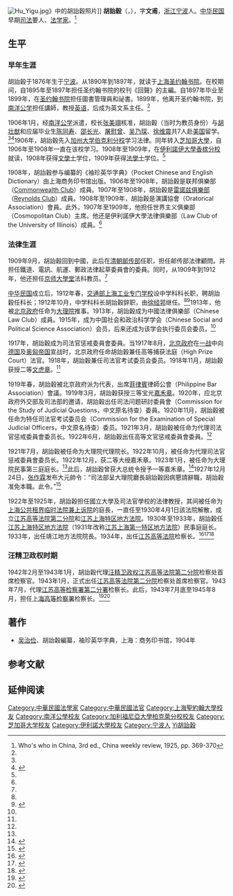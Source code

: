 {{Link style|time=2015-12-13T15:06:00+00:00}}
[[File:Hu_Yigu.jpg|thumb]]》中的胡詒穀照片]]
'''胡詒穀'''（{{lang-en|Hu I-ku 或 Wenfu Yiko Hu}}，{{bd|1876年||？|}}），字'''文甫'''，[[浙江|浙江]][[宁波|宁波]]人。[[中华民国|中华民国]]早期[[司法|司法]]要人、[[法学家|法学家]]。<ref name=who>Who's who in China, 3rd ed., China weekly review, 1925, pp. 369-370</ref>

==生平==
===早年生涯===
胡詒穀于1876年生于[[宁波|宁波]]。从1890年到1897年，就读于[[上海|上海]][[圣约翰书院|圣约翰书院]]。在校期间，自1895年至1897年担任圣约翰书院的校刊《回聲》的主編。自1897年毕业至1899年，在[[圣约翰书院|圣约翰书院]]担任圖書管理員和祕書。1899年，他离开圣约翰书院，到[[南洋公学|南洋公学]]担任講師，教授[[英语|英语]]，后成为英文系主任。<ref name=who/>

1906年1月，经[[南洋公学|南洋公学]]派遣，校长[[张美翊|张美翊]]核准，胡詒穀（当时为教员身份）与[[胡壮猷|胡壮猷]]和应届毕业生[[陈同寿|陈同寿]]、[[邵长光|邵长光]]、[[屠慰曾|屠慰曾]]、[[吴乃琛|吴乃琛]]、[[徐维震|徐维震]]共7人赴[[美国|美国]]留学。<ref name=who/><ref name="胡贻谷赴美留学">{{cite web|url=http://archives.xjtu.edu.cn/News/Show.asp?id=1195|title=《西安交通大学大事记（1896～2000）》南洋公学时期·1904年（光绪三十年  甲辰）|publisher=[[西安交通大学|西安交通大学]]档案馆|author=|date=2004-11-30|accessdate=2012-01-30|language=zh}}{{dead link|date=2018年4月 |bot=InternetArchiveBot |fix-attempted=yes }}</ref>1906年，胡詒穀先入[[加州大学伯克利分校|加州大学伯克利分校]]学习法律。同年转入[[芝加哥大學|芝加哥大學]]，自1906年至1908年一直在该校学习。1908年至1909年，在[[伊利诺伊大学厄巴纳-香槟分校|伊利諾伊大學香槟分校]]就读，1908年获得[[文學士|文學士]]学位，1909年获得[[法學士|法學士]]学位。<ref name=who/>

1908年，胡詒穀参与编纂的《袖珍英华字典》（Pocket Chinese and English Dictionary）由上海商务印书馆出版。1906年至1908年，胡詒穀是联邦俱樂部（[[:en:Commonwealth_Club_of_California|Commonwealth Club]]）成員。1907年至1908年，胡詒穀是[[芝加哥大学|雷諾兹俱樂部]]（[[:en:University_of_Chicago|Reynolds Club]]）成員。1908年至1909年，胡詒穀是演講協會（Oratorical Association）會員。此外，1907年至1909年，他担任世界主义俱樂部（Cosmopolitan Club）主席。他还是伊利諾伊大學法律俱樂部（Law Club of the University of Illinois）成員。<ref name=who/>

===法律生涯===
1909年9月，胡詒穀回到中國，此后在[[清朝|清朝]][[邮传部|邮传部]]任职，担任邮传部法律顧問。并担任鐵道、電訊、航運、郵政法律起草委員會的委員。同时，从1909年到1912年，他还担任[[京师大學堂|京师大學堂]]法科教员。<ref name=who/>

[[中华民国|中华民国]]成立后，1912年春，[[交通部上海工业专门学校|交通部上海工业专门学校]]设中学科科长职，聘胡詒穀任科长；1912年10月，中学科科长胡詒穀辞职，由[[徐经郛|徐经郛]]继任。<ref name=who/><ref>{{cite web|url=http://archives.xjtu.edu.cn/News/Show.asp?id=1187|title=《西安交通大学大事记（1896～2000）》上海工业专门学校时期·1912年|publisher=[[西安交通大学|西安交通大学]]档案馆|author=|date=2004-11-30|accessdate=2012-01-30|language=zh}}{{dead link|date=2018年4月 |bot=InternetArchiveBot |fix-attempted=yes }}</ref>1913年，他被[[北洋政府|北京政府]]任命为[[大理院_(中华民国)|大理院]]推事。1913年，胡詒穀成为中國法律俱樂部（Chinese Law Club）成員。1915年，成为中国社会和政治科学学会（Chinese Social and Political Science Association）会员，后来还成为该学会执行委员会委员。<ref name=who/>

1917年，胡詒穀成为司法官惩戒委員會委員。当1917年8月，[[北洋政府|北京政府]]在[[一战|一战]]中向[[德国|德国]]及[[奥匈帝国|奥匈帝国]]宣战时，北京政府任命胡詒穀兼任高等捕获法庭（High Prize Court）法官。1918年，胡詒穀兼任司法官考试委员会委员。1918年11月，胡詒穀获授二等[[文虎章|文虎章]]。<ref name=who/>

1919年春，胡詒穀被北京政府派为代表，出席[[菲律賓|菲律賓]]律師公會（Philippine Bar Association）會議。1919年3月，胡詒穀获授三等宝光[[嘉禾章|嘉禾章]]。1920年，应北京政府外交部及司法部的邀请，胡詒穀出任司法问题研討委員會（Commission for the Study of Judicial Questions，中文原名待查）委員。1920年11月，胡詒穀被任命为特任司法官考试委员会（Commission for the Examination of Special Judicial Officers，中文原名待查）委员。1921年3月，胡詒穀被任命为代理司法官惩戒委員會委员长。1922年6月，胡詒穀出任高等文官惩戒委員會委員。<ref name=who/>

1921年7月，胡詒穀被任命为大理院代理院长。1922年10月，被任命为代理司法官惩戒委員會委员长。1922年12月，获二等大绶嘉禾章。1923年1月，被任命为大理院民事第三庭庭长。<ref name=who/>此后，胡詒穀曾获大总统令授予一等嘉禾章。<ref name="胡贻谷一等嘉禾章">{{cite web|url=http://source.takungpao.com/history/history_news_content.asp?news_id=172285|title=大總統令 十月十日|publisher=[[大公报|大公报]] 档案|author=|date=|accessdate=2012年1月30日|language=zh}}{{dead link|date=2018年4月 |bot=InternetArchiveBot |fix-attempted=yes }}</ref>1927年12月24日，[[张作霖|张作霖]]发布大元帥令：“司法部呈大理院廳長胡詒穀因病懇請辭職，胡詒穀准免本職。此令。”<ref name="胡贻谷大理院">{{cite web|url=http://newsmeta.shu.edu.tw/shewo/Details.jsp?intID=40632|title=（命令）大元帥令（二十四日）|publisher=世界日報|author=|date=1927-12-25|accessdate=2012-01-30|language=zh|deadurl=yes|archiveurl=https://web.archive.org/web/20160307041639/http://newsmeta.shu.edu.tw/shewo/Details.jsp?intID=40632|archivedate=2016-03-07}}</ref>

1922年至1925年，胡詒穀担任國立大學及司法官學校的法律教授，其间被任命为[[上海临时法院|上海公共租界临时法院兼上诉院]]的庭長，一直任至1930年4月1日該法院解散，成立[[江苏高等法院第二分院|江苏高等法院第二分院]]和[[江苏上海特区地方法院|江苏上海特区地方法院]]。1930年至1933年，胡詒穀任[[江苏上海特区地方法院|江苏上海特区地方法院]]（1931年改称[[江苏上海第一特区地方法院|江苏上海第一特区地方法院]]）民事庭庭长。1933年，出任靖江地方法院院長。1934年，出任[[江苏高等法院|江苏高等法院]]检察长。<ref>{{Cite web |url=http://www.shtong.gov.cn/newsite/node2/node2245/node81324/node81329/node81361/node81369/userobject1ai101237.html |title=第四节　上海公共租界临时法院兼上诉院，上海通，于2013-06-06查阅 |accessdate=2019-04-20 |archive-date=2015-05-18 |archive-url=https://web.archive.org/web/20150518091310/http://www.shtong.gov.cn/newsite/node2/node2245/node81324/node81329/node81361/node81369/userobject1ai101237.html |dead-url=no }}</ref><ref>{{Cite web |url=http://www.shtong.gov.cn/newsite/node2/node2245/node81324/node81329/node81361/node81369/userobject1ai101239.html |title=第六节　江苏上海第一特区地方法院和江苏高等法院第二分院，上海通，于2013-06-06查阅 |access-date=2019-04-20 |archive-date=2017-02-27 |archive-url=https://web.archive.org/web/20170227212359/http://www.shtong.gov.cn/Newsite/node2/node2245/node81324/node81329/node81361/node81369/userobject1ai101239.html |dead-url=no }}</ref><ref>{{Cite web |url=http://www.lib.sju.edu.tw/school_history/stjohn5-1-9.asp |title=上海聖約翰大學人物誌9，圣约翰科技大学校史室，于2013-06-06查阅 |access-date=2013-06-06 |archive-date=2019-09-04 |archive-url=https://web.archive.org/web/20190904215503/http://www.lib.sju.edu.tw/school_history/stjohn5-1-9.asp |dead-url=no }}</ref>

===汪精卫政权时期===
1942年2月至1943年1月，胡詒穀代理[[汪精卫政权|汪精卫政权]][[江苏高等法院第二分院|江苏高等法院第二分院]]检察处首席检察官。1943年1月，正式出任[[江苏高等法院第二分院|江苏高等法院第二分院]]检察处首席检察官。1943年7月，代理[[江苏高等检察署第二分署|江苏高等检察署第二分署]]检察长。此后，1943年7月底至1945年8月，担任[[上海高等检察署|上海高等检察署]]检察长。<ref name="胡贻谷日伪">{{cite web|url=http://www.shtong.gov.cn/newsite/node2/node2245/node65194/node65199/node65236/node65242/userobject1ai60345.html|title=附记(二)　抗战时期上海日伪检察机构|publisher=上海通|author=|date=|accessdate=2012-01-30|language=zh|archive-date=2016-04-27|archive-url=https://web.archive.org/web/20160427162327/http://www.shtong.gov.cn/Newsite/node2/node2245/node65194/node65199/node65236/node65242/userobject1ai60345.html|dead-url=no}}</ref><ref>{{Cite web |url=http://www.shjcy.gov.cn/jcwh/jcz/201003/t20100318_891.htm |title=第二章　南京国民政府时期检察机构，上海检察，2010-03-18 |access-date=2013-06-06 |archive-date=2013-11-01 |archive-url=https://web.archive.org/web/20131101064520/http://www.shjcy.gov.cn/jcwh/jcz/201003/t20100318_891.htm |dead-url=no }}</ref>

==著作==
*[[吴治俭|吴治俭]]、胡詒穀編纂，袖珍英华字典，上海：商务印书馆，1904年

==参考文献==
{{reflist}}

==延伸阅读==
{{Wikisource further reading}}

{{DEFAULTSORT:Hu胡詒穀}}
[[Category:中華民國法學家|Category:中華民國法學家]]
[[Category:中華民國法官|Category:中華民國法官]]
[[Category:上海聖約翰大學校友|Category:上海聖約翰大學校友]]  
[[Category:南洋公學校友|Category:南洋公學校友]]
[[Category:加利福尼亞大學柏克萊分校校友|Category:加利福尼亞大學柏克萊分校校友]]
[[Category:芝加哥大学校友|Category:芝加哥大学校友]]
[[Category:伊利諾大學校友|Category:伊利諾大學校友]]
[[Category:宁波人|Category:宁波人]]
[[Category:胡姓|Yi胡詒穀]]